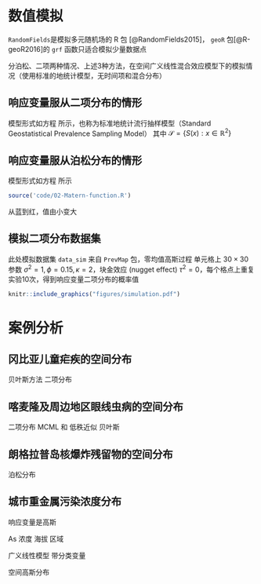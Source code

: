 # 数值模拟 {#simulations}

`RandomFields`是模拟多元随机场的 R 包 [@RandomFields2015]， `geoR` 包[@R-geoR2016]的 `grf` 函数只适合模拟少量数据点

分泊松、二项两种情况、上述3种方法，在空间广义线性混合效应模型下的模拟情况（使用标准的地统计模型，无时间项和混合分布）

## 响应变量服从二项分布的情形

模型形式如方程 \eqref{eq:SGPSM}所示，也称为标准地统计流行抽样模型（Standard Geostatistical Prevalence Sampling Model）
\begin{equation}
\log[p(x_i)/\{1-p(x_i)\}] = d(x_i)'\beta + S(x_i) + Z_i \label{eq:SGPSM}
\end{equation}
其中 $\mathcal{S} = \{S(x):x \in \mathbb{R}^2\}$


## 响应变量服从泊松分布的情形

模型形式如方程 \eqref{eq:SGPSM2} 所示
\begin{equation}
\log[\lambda(x_i)] = d(x_i)'\beta + S(x_i) + Z_i \label{eq:SGPSM2}
\end{equation}


```r
source('code/02-Matern-function.R') 
```

从蓝到红，值由小变大

## 模拟二项分布数据集

此处模拟数据集 `data_sim` 来自 `PrevMap` 包，零均值高斯过程 单元格上 $30 \times 30$ 参数 
$\sigma^2 = 1, \phi = 0.15, \kappa =  2$，块金效应 (nugget effect) $\tau^2 = 0$，每个格点上重复实验10次，得到响应变量二项分布的概率值


```r
knitr::include_graphics("figures/simulation.pdf")
```

# 案例分析 {#cases}

## 冈比亚儿童疟疾的空间分布

贝叶斯方法
二项分布

## 喀麦隆及周边地区眼线虫病的空间分布

二项分布
MCML 和 低秩近似 贝叶斯

## 朗格拉普岛核爆炸残留物的空间分布

泊松分布

## 城市重金属污染浓度分布


响应变量是高斯

As 浓度 海拔 区域

广义线性模型  带分类变量

空间高斯分布

